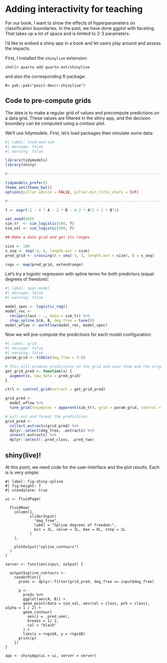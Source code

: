 # Adding interactivity for teaching

For our book, I want to show the effects of hyperparameters on classification boundaries. In the past, we have done ggplot with faceting. That takes up a lot of space and is limited to 2-3 parameters. 

I'd like to embed a shiny app in a book and let users play around and assess the impacts. 

First, I installed the `shinylive` extension: 

```
shell> quarto add quarto-ext/shinylive
```

and also the corresponding R package: 

```
R> pak::pak("posit-dev/r-shinylive")
```

## Code to pre-compute grids

The idea is to make a regular grid of values and precompute predictions on a data grid. These values are filtered in the shiny app, and the decision boundary can be computed using a contour plot. 

We'll use tidymodels. First, let's load packages then simulate some data: 

```r
#| label: load-and-sim
#| message: false
#| warning: false

library(tidymodels)
library(shiny)

# ------------------------------------------------------------------------------

tidymodels_prefer()
theme_set(theme_bw())
options(pillar.advice = FALSE, pillar.min_title_chars = Inf)

# ------------------------------------------------------------------------------

f <- expr(-1 - 4 * A - 2 * B - 0.2 * A^2 + 1 * B^2)

set.seed(943)
sim_tr  <- sim_logistic(500, f)
sim_val <- sim_logistic(300, f)

## Make a data grid and get its ranges

size <- 100
x_seq <- seq(-4, 4, length.out = size)
pred_grid <- crossing(A = seq(-3, 3, length.out = size), B = x_seq)

rngs <- map(pred_grid, extendrange)
```

Let's try a logistic regression with spline terms for both predictors (equal degrees of freedom):

```r
#| label: spec-model
#| message: false
#| warning: false

model_spec <- logistic_reg()
model_rec <- 
  recipe(class ~ ., data = sim_tr) %>% 
  step_spline_b(A, B, deg_free = tune())
model_wflow <- workflow(model_rec, model_spec)
```

Now we will pre-compute the predictions for each model configuration: 

```r
#| label: grid
#| message: false
#| warning: false
param_grid <- tibble(deg_free = 3:8)

# This will produce predictions on the grid and save them and the original data
get_grid_pred <- function(x) {
  augment(x, new_data = pred_grid)
}

ctrl <- control_grid(extract = get_grid_pred)

grid_pred <- 
  model_wflow %>% 
  tune_grid(resamples = apparent(sim_tr), grid = param_grid, control = ctrl)

# pull out and format the predictions
grid_pred <- 
  collect_extracts(grid_pred) %>% 
  dplyr::select(deg_free, .extracts) %>% 
  unnest(.extracts) %>% 
  dplyr::select(-.pred_class, .pred_two)
```

## shiny(live)!

At this point, we need code for the user-interface and the plot results. Each is is very simple:

```shinylive-r
#| label: fig-shiny-spline
#| fig-height: 7
#| standalone: true

ui <- fluidPage(
  
  fluidRow(
    column(1, 
           sliderInput(
             "deg_free", 
             label = "Spline degrees of freedom:",
             min = 3L, value = 3L, max = 8L, step = 1L
           )
    ),
    
    plotOutput("spline_contours")
  )
)

server <- function(input, output) {
  
  output$spline_contours <- 
    renderPlot({
      preds <- dplyr::filter(grid_pred, deg_free == input$deg_free)
      
      p <- 
        preds %>% 
        ggplot(aes(A, B)) + 
        geom_point(data = sim_val, aes(col = class, pch = class), alpha = 1 / 2) +
        geom_contour(
          aes(z = .pred_one), 
          breaks = 1/ 2,
          col = "black"
        ) +
        lims(x = rngs$A, y = rngs$B)
      print(p)
    })
}

app <- shinyApp(ui = ui, server = server)
```




